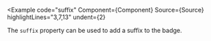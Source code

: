 
<Example
  code="suffix"
  Component={Component}
  Source={Source}
  highlightLines="3,7,13"
  undent={2}
>
  The `suffix` property can be used to add a suffix to the badge.
</Example>

